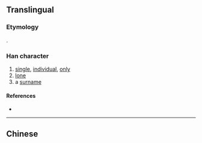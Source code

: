 {{also|單|単}}
==Translingual==
{{stroke order}}
{{ja-forms|[[単]]|单|[[單]]}}

===Etymology===
{{Han simp|f=吅|t=丷}}.

===Han character===
{{Han char|rn=24|rad=十|as=06|sn=8|four=8050<sub>6</sub>|canj=金田十 (CWJ)|ids=⿱[[丷]]⿻[[日]][[十]]}}

# [[single]], [[individual]], [[only]]
# [[lone]]
# a [[surname]]

====References====
* {{Han ref|kx=0157.041|dkj=02749|hdz=10246.030|uh=5355|ud=21333}}

----
==Chinese==
{{zh-see|單}}